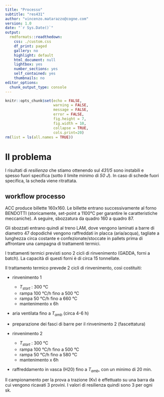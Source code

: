 ```yaml
---
title: "Processo"
subtitle: "res431"
author: "vincenzo.matarazzo@cogne.com"
version: 1.0 
date: "`r Sys.Date()`"
output:
  rmdformats::readthedown:
    css: ./custom.css
    df_print: paged
    gallery: no
    highlight: default
    html_document: null
    lightbox: yes
    number_sections: yes
    self_contained: yes
    thumbnails: no
editor_options:
  chunk_output_type: console
---
```


```r
knitr::opts_chunk$set(echo = FALSE,
                      warning = FALSE,
                      message = FALSE,
                      error = FALSE,
                      fig.height = 7,
                      fig.width = 10,
                      collapse = TRUE,
                      cols.print=20)
rm(list = ls(all.names = TRUE))
```



# Il problema

I risultati di *resilienza* che stiamo ottenendo sul *431/5* sono instabili e spesso fuori specifica (sotto il limite minimo di *50 J*). In caso di schede fuori specifica, la scheda viene ritrattata. 

## workflow processo

ACC produce billette 160x160. Le billette entrano successivamente al forno BENDOTTI (storicamente, set-point a 1100°C per garantire le caratteristiche meccaniche). A seguire, sbozzatura da quadro 160 a quadro 87. 

Gli sbozzati entrano quindi al treno LAM, dove vengono laminati a barre di diametro 47 dopodiché vengono raffreddati in placca (aria/acqua), tagliate a lunghezza circa costante e confezionate/stoccate in pallets prima di affrontare una campagna di trattamenti termici.

I trattamenti termici previsti sono 2 cicli di rinvenimento (GADDA, forni a batch). La capacità di questi forni è di circa 15 tonnellate. 

Il trattamento termico prevede 2 cicli di rinvenimento, così costituiti:

+ rinvenimento 1

  + $T_{start}$ : 300 °C
  + rampa 100 °C/h fino a 500 °C
  + rampa 50 °C/h fino a 660 °C
  + mantenimento x 6h

+ aria ventilata fino a $T_{amb}$ (circa 4-6 h)

+ preparazione dei fasci di barre per il rinvenimento 2 (fascettatura)

+ rinvenimento 2

  + $T_{start}$ : 300 °C
  + rampa 100 °C/h fino a 500 °C
  + rampa 50 °C/h fino a 580 °C
  + mantenimento x 6h

+ raffreddamento in vasca (H20) fino a $T_{amb}$, con un minimo di 20 min. 


Il campionamento per la prova a trazione (Kv) è effettuato su una barra da cui vengono ricavati 3 provini. I valori di resilienza quindi sono 3 per ogni sk. 

